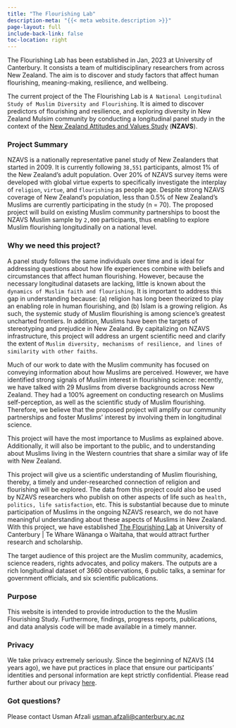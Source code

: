 ```yaml
---
title: "The Flourishing Lab"
description-meta: "{{< meta website.description >}}"
page-layout: full
include-back-link: false
toc-location: right
---
```


The Flourishing Lab has been established in Jan, 2023 at University of Canterbury. It consists a team of multidisciplinary researchers from across New Zealand. The aim is to discover and study factors that affect human flourishing, meaning-making, resilience, and wellbeing.

The current project of the The Flourishing Lab is `A National Longitudinal Study of Muslim Diversity and Flourishing`. It is aimed to discover predictors of flourishing and resilience, and exploring diversity in New Zealand Mulsim community by conducting a longitudinal panel study in the context of the [New Zealand Attitudes and Values Study](https://www.psych.auckland.ac.nz/en/about/new-zealand-attitudes-and-values-study.html) (**NZAVS**).

### Project Summary

NZAVS is a nationally representative panel study of New Zealanders that started in 2009. It is currently following `38,551` participants, almost 1% of the New Zealand's adult population. Over 20% of NZAVS survey items were developed with global virtue experts to specifically investigate the interplay of `religion`, `virtue`, and `flourishing` as people age. Despite strong NZAVS coverage of New Zealand's population, less than 0.5% of New Zealand's Muslims are currently participating in the study (n = 70). The proposed project will build on existing Muslim community partnerships to boost the NZAVS Muslim sample by `2,000` participants, thus enabling to explore Muslim flourishing longitudinally on a national level. 

### Why we need this project?

A panel study follows the same individuals over time and is ideal for addressing questions about how life experiences combine with beliefs and circumstances that affect human flourishing. However, because the necessary longitudinal datasets are lacking, little is known about the `dynamics of Muslim faith and flourishing`. It is important to address this gap in understanding because: (a) religion has long been theorized to play an enabling role in human flourishing, and (b) Islam is a growing religion. As such, the systemic study of Muslim flourishing is among science's greatest uncharted frontiers. In addition, Muslims have been the targets of stereotyping and prejudice in New Zealand. By capitalizing on NZAVS infrastructure, this project will address an urgent scientific need and clarify the extent of `Muslim diversity, mechanisms of resilience, and lines of similarity with other faiths`. 

Much of our work to date with the Muslim community has focused on conveying information about how Muslims are perceived. However, we have identified strong signals of Muslim interest in flourishing science: recently, we have talked with 29 Muslims from diverse backgrounds across New Zealand. They had a 100% agreement on conducting research on Muslims self-perception, as well as the scientific study of Muslim flourishing. Therefore, we believe that the proposed project will amplify our community partnerships and foster Muslims' interest by involving them in longitudinal science.

This project will have the most importance to Muslims as explained above. Additionally, it will also be important to the public, and to understanding about Muslims living in the Western countries that share a similar way of life with New Zealand.

This project will give us a scientific understanding of Muslim flourishing, thereby, a timely and under-researched connection of religion and flourishing will be explored. The data from this project could also be used by NZAVS researchers who publish on other aspects of life such as `health, politics, life satisfaction`, etc. This is substantial because due to minute participation of Muslims in the ongoing NZAVS research, we do not have meaningful understanding about these aspects of Muslims in New Zealand. With this project, we have established [The Flourishing Lab](https://usman-afzali.github.io/muslim-flourishing-nz/team.html) at University of Canterbury | Te Whare Wānanga o Waitaha, that would attract further research and scholarship.

The target audience of this project are the Muslim community, academics, science readers, rights advocates, and policy makers. The outputs are a rich longitudinal dataset of 3660 observations, 6 public talks, a seminar for government officials, and six scientific publications.

### Purpose

This website is intended to provide introduction to the the Muslim Flourishing Study. Furthermore, findings, progress reports, publications, and data analysis code will be made available in a timely manner.

### Privacy

We take privacy extremely seriously. Since the beginning of NZAVS (14 years ago), we have put practices in place that ensure our participants' identities and personal information are kept strictly confidential. Please read further about our privacy [here](https://usman-afzali.github.io/muslim-flourishing-nz/projectdesc.html#privacy-and-retention).

### Got questions?

Please contact Usman Afzali [usman.afzali@canterbury.ac.nz](mailto:usman.afzali@canterbury.ac.nz)
